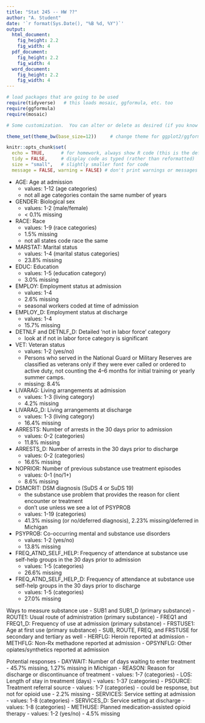 ```yaml
---
title: "Stat 245 -- HW ??"
author: "A. Student"
date: '`r format(Sys.Date(), "%B %d, %Y")`'
output: 
  html_document:
    fig_height: 2.2
    fig_width: 4
  pdf_document:
    fig_height: 2.2
    fig_width: 4
  word_document:
    fig_height: 2.2
    fig_width: 4
---
```


```r
# load packages that are going to be used
require(tidyverse)   # this loads mosaic, ggformula, etc. too
require(ggformula)
require(mosaic)

# Some customization.  You can alter or delete as desired (if you know what you are doing).

theme_set(theme_bw(base_size=12))     # change theme for ggplot2/ggformula

knitr::opts_chunk$set(
  echo = TRUE,      # for homework, always show R code (this is the default)
  tidy = FALSE,     # display code as typed (rather than reformatted)
  size = "small",   # slightly smaller font for code
  message = FALSE, warning = FALSE) # don't print warnings or messages in compiled document. So you MUST check them in RStudio!
```

- AGE: Age at admission
  - values: 1-12 (age categories)
  - not all age categories contain the same number of years
- GENDER: Biological sex
  - values: 1-2 (male/female)
  - < 0.1% missing
- RACE: Race
  - values: 1-9 (race categories)
  - 1.5% missing
  - not all states code race the same
- MARSTAT: Marital status
  - values: 1-4 (marital status categories)
  - 23.8% missing
- EDUC: Education
  - values: 1-5 (education category)
  - 3.0% missing
- EMPLOY: Employment status at admission
  - values: 1-4
  - 2.6% missing
  - seasonal workers coded at time of admission
- EMPLOY_D: Employment status at discharge
  - values: 1-4
  - 15.7% missing
- DETNLF and DETNLF_D: Detailed 'not in labor force' category
  - look at if not in labor force category is significant
- VET: Veteran status
  - values: 1-2 (yes/no)
  - Persons who served in the National Guard or Military Reserves are classified as veterans only if they were ever called or ordered to active duty, not counting the 4–6 months for initial training or yearly summer camps.
  - missing: 8.4%
- LIVARAG: Living arrangements at admission
  - values: 1-3 (living category)
  - 4.2% missing
- LIVARAG_D: Living arrangements at discharge
  - values: 1-3 (living category)
  - 16.4% missing
- ARRESTS: Number of arrests in the 30 days prior to admission
  - values: 0-2 (categories)
  - 11.8% missing
- ARRESTS_D: Number of arrests in the 30 days prior to discharge
  - values: 0-2 (categories)
  - 16.6% missing
- NOPRIOR: Number of previous substance use treatment episodes
  - values: 0-1 (no/1+)
  - 8.6% missing
- DSMCRIT: DSM diagnosis (SuDS 4 or SuDS 19)
  - the substance use problem that provides the reason for client encounter or treatment
  - don't use unless we see a lot of PSYPROB
  - values: 1-19 (categories)
  - 41.3% missing (or no/deferred diagnosis), 2.23% missing/deferred in Michigan
- PSYPROB: Co-occurring mental and substance use disorders
  - values: 1-2 (yes/no)
  - 13.8% missing
- FREQ_ATND_SELF_HELP: Frequency of attendance at substance use self-help groups
in the 30 days prior to admission
  - values: 1-5 (categories)
  - 26.6% missing
- FREQ_ATND_SELF_HELP_D: Frequency of attendance at substance use self-help groups
in the 30 days prior to discharge
  - values: 1-5 (categories)
  - 27.0% missing

Ways to measure substance use
- SUB1 and SUB1_D (primary substance)
- ROUTE1: Usual route of administration (primary substance)
- FREQ1 and FREQ1_D: Frequency of use at admission (primary substance)
- FRSTUSE1: Age at first use (primary substance)
- SUB, ROUTE, FREQ, and FRSTUSE for secondary and tertiary as well
- HERFLG: Heroin reported at admission
- METHFLG: Non-Rx methadone reported at admission
- OPSYNFLG: Other opiates/synthetics reported at admission

Potential responses
- DAYWAIT: Number of days waiting to enter treatment
  - 45.7% missing, 1.27% missing in Michigan
- REASON: Reason for discharge or discontinuance of treatment
  - values: 1-7 (categories)
- LOS: Length of stay in treatment (days)
  - values: 1-37 (categories)
- PSOURCE: Treatment referral source
  - values: 1-7 (categories)
  - could be response, but not for opioid use
  - 2.2% missing
- SERVICES: Service setting at admission
  - values: 1-8 (categories)
- SERVICES_D: Service setting at discharge
  - values: 1-8 (categories)
- METHUSE: Planned medication-assisted opioid therapy
  - values: 1-2 (yes/no)
  - 4.5% missing
